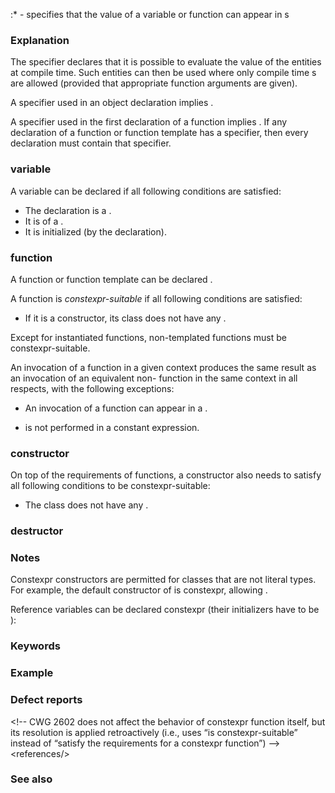 {{title|{{tt|constexpr}} specifier {{mark since c++11}}}}
{{cpp/language/declarations/navbar}}
:*{{ttb|constexpr}} - specifies that the value of a variable{{rev inl|since=c++26|, {{rlp|structured binding}}}} or function can appear in {{rlp|constant expression}}s

===Explanation===
The {{c/core|constexpr}} specifier declares that it is possible to evaluate the value of the entities at compile time. Such entities can then be used where only compile time {{rlp|constant expression}}s are allowed (provided that appropriate function arguments are given).

A {{c/core|constexpr}} specifier used in an object declaration{{rev inl|until=c++14| or non-static member function}} implies {{c/core|const}}.

A {{c/core|constexpr}} specifier used in the first declaration of a function{{rev inl|since=c++17| or {{rlp|static}} data member}} implies {{c/core|inline}}. If any declaration of a function or function template has a {{c/core|constexpr}} specifier, then every declaration must contain that specifier.

{{anchor|constexpr variable}}
==={{c/core|constexpr}} variable===
A variable{{rev inl|since=c++14| or variable template}} can be declared {{c/core|constexpr}} if all following conditions are satisfied:
* The declaration is a {{rlp|definition}}.
* It is of a {{rlpsd|constant expression#Literal type}}.
* It is initialized (by the declaration).
{{rev begin}}
{{rev|until=c++26|
* The {{rlp|expressions#Full-expressions|full-expression}} of its initialization is a {{rlp|constant expression}}.
}}
{{rev|since=c++26|
* It is {{rlp|constant expression#Constant-initialized entities|constant-initializable}}.
}}
{{rev end}}
{{rrev|since=c++20|{{anchor|Constant destruction}}
* It has constant destruction, which means one of the following conditions needs to be satisfied:
:* It is not of class type nor (possibly multi-dimensional) array thereof.
:* It is of a class type with a {{c/core|constexpr}} destructor or (possibly multi-dimensional) array thereof, and for a hypothetical expression {{c|e}} whose only effect is to destroy the object, {{c|e}} would be a {{rlpsd|constant expression#Core constant expression}} if the lifetime of the object and its non-mutable subobjects (but not its mutable subobjects) were considered to start within {{c|e}}.

If a {{c/core|constexpr}} variable is not {{rlp|tu local|translation-unit-local}}, it should not be initialized to refer to a translation-unit-local entity that is usable in constant expressions, nor have a subobject that refers to such an entity. Such initialization is disallowed in a {{rlp|modules|module interface unit}} (outside its {{rlpsd|modules#Private module fragment}}, if any) or a module partition, and is deprecated in any other context.
}}

{{anchor|constexpr function}}
==={{c/core|constexpr}} function===
A function or function template can be declared {{c/core|constexpr}}.

A function is ''constexpr-suitable'' if all following conditions are satisfied:
{{rev begin}}
{{rev|until=c++20|
* It is not a {{rlp|virtual}} function.
}}
{{rev|until=c++23|
* Its return type (if exists) is a {{rlpsd|constant expression#Literal type}}.
* Each of its parameter types is a literal type.
}}
{{rev|since=c++20|
* It is not a {{rlp|coroutines|coroutine}}.
}}
* If it is a constructor{{rev inl|since=c++20| or destructor}}, its class does not have any {{rlp|derived class#Virtual base classes|virtual base class}}.
{{rev end}}
{{rev begin}}
{{rev|until=c++14|
* Its function body is {{c|1== default}}, {{c|1== delete}}, or a compound statement {{rlp|statements#Substatements|enclosing}} only the following:
:* {{rlp|statements#Expression statements|null statements}}
:* {{rlpt|static_assert}} declarations
:* {{rlpt|typedef}} declarations and {{rlp|type alias|alias}} declarations that do not define classes or enumerations
:* {{rlp|namespace#Using-declarations|{{c/core|using}} declarations}}
:* {{rlp|namespace#Using-directives|{{c/core|using}} directives}}
:* exactly one {{rlpt|return}} statement if the function is not a constructor
}}
{{rev|since=c++14|until=c++23|
* Its function body is {{c|1== default}}, {{c|1== delete}}, or{{rev inl|until=c++20| a compound statement that}} does '''not''' {{rlp|statements#Substatements|enclose}} the following:
:* {{rlp|goto}} statements
:* statements with {{rlp|statements#Labeled statements|labels}} other than {{c/core|case}} and {{c/core|default}}
{{rrev|until=c++20|
:* {{rlp|try|{{c/core|try}} blocks}}
:* {{rlp|asm|inline assembly}} declarations
:* definitions of variables for which {{rlp|default initialization|no initialization is performed}}
}}
:* definitions of variables of non-literal types
:* definitions of variables of static or thread {{rlp|storage duration}}
}}
{{rev end}}

Except for instantiated {{c/core|constexpr}} functions, non-templated {{c/core|constexpr}} functions must be constexpr-suitable.

{{rrev|until=c++23|
For a non-constructor {{c/core|constexpr}} function that is neither defaulted nor templated, if no argument values exist such that an invocation of the function could be an evaluated subexpression of a {{rlpsd|constant expression#Core constant expression}}, the program is ill-formed, no diagnostic required.

For a templated {{c/core|constexpr}} function, if no specialization of the function/class template would make the templated function constexpr-suitable when considered as a non-templated function, the program is ill-formed, no diagnostic required.
}}

An invocation of a {{c/core|constexpr}} function in a given context produces the same result as an invocation of an equivalent non-{{c/core|constexpr}} function in the same context in all respects, with the following exceptions:
* An invocation of a {{c/core|constexpr}} function can appear in a {{rlp|constant expression}}.
* {{rlp|copy elision|Copy elision}} is not performed in a constant expression.

{{anchor|constexpr constructor}}
==={{c/core|constexpr}} constructor===
On top of the requirements of {{c/core|constexpr}} functions, a constructor also needs to satisfy all following conditions to be constexpr-suitable:
{{rrev|until=c++23|
*Its function body is {{c|1== delete}} or satisfies the following additional requirements:
{{rrev|until=c++20|
:* If the class is a {{rlp|union}} having variant members, exactly one of them is initialized.
:* If the class is a {{rlp|union#Union-like classes|union-like class}}, but is not a union, for each of its anonymous union members having variant members, exactly one of them is initialized.
:* Every non-variant non-static data member and base class subobject is initialized.
}}
:* If the constructor is a {{rlpsd|constructor#Delegating constructor}}, the target constructor is a {{c/core|constexpr}} constructor.
:* If the constructor is a non-delegating constructor, every constructor selected to initialize non-static data members and base class subobjects is a {{c/core|constexpr}} constructor.
}}
* The class does not have any {{rlp|derived class#Virtual base classes|virtual base class}}.

{{rrev|until=c++23|
For a {{c/core|constexpr}} constructor that is neither defaulted nor templated, if no argument values exist such that an invocation of the function could be an evaluated subexpression of the initialization full-expression of some object subject to {{rlp|constant expression}}, the program is ill-formed, no diagnostic required.
}}

{{anchor|constexpr destructor}}
==={{c/core|constexpr}} destructor===
{{rev begin}}
{{rev|until=c++20|
Destructors cannot be {{c/core|constexpr}}, but a {{rlp|destructor#Trivial destructor|trivial destructor}} can be implicitly called in constant expressions.
}}
{{rev|since=c++20|
On top of the requirements of {{c/core|constexpr}} functions, a destructor also needs to satisfy all following conditions to be constexpr-suitable:
{{rrev|until=c++23|
* For every subobject of class type or (possibly multi-dimensional) array thereof, that class type has a {{c/core|constexpr}} destructor.
}}
* The class does not have any virtual base class.
}}
{{rev end}}

===Notes===
{{rrev|until=c++17|
Because the {{rlpt|noexcept}} operator always returns {{c|true}} for a constant expression, it can be used to check if a particular invocation of a constexpr function takes the constant expression branch:
{{source|1=
constexpr int f(); 
constexpr bool b1 = noexcept(f()); // false, undefined constexpr function
constexpr int f() { return 0; }
constexpr bool b2 = noexcept(f()); // true, f() is a constant expression
}}
}}

{{rrev|since=c++23|
It is possible to write a constexpr function whose invocation can never satisfy the requirements of a core constant expression:

{{source|1=
void f(int&amp; i) // not a constexpr function
{
    i = 0;
}

constexpr void g(int&amp; i) // well-formed since C++23
{
    f(i); // unconditionally calls f, cannot be a constant expression
}
}}
}}

Constexpr constructors are permitted for classes that are not literal types. For example, the default constructor of {{lc|std::shared_ptr}} is constexpr, allowing {{rlp|constant initialization}}.

Reference variables can be declared constexpr (their initializers have to be {{rlp|constant expression#Constant expression|reference constant expressions}}):
{{source|1=
static constexpr int const&amp; x = 42; // constexpr reference to a const int object
                                    // (the object has static storage duration
                                    //  due to life extension by a static reference)
}}

{{rrev|since=c++20|1=
Even though {{c/core|try}} blocks and inline assembly are allowed in constexpr functions, throwing exceptions {{rev inl|since=c++26|that are uncaught}} or executing the assembly is still disallowed in a constant expression.

If a variable has constant destruction, there is no need to generate machine code in order to call destructor for it, even if its destructor is not trivial.

A non-lambda, non-special-member, and non-templated constexpr function cannot implicitly become an immediate function. Users need to explicitly mark it {{c/core|consteval}} to make such an intended function definition well-formed.
}}
{{ftm begin|core=1|std=1|comment=1|sort=1}}
{{ftm|value=200704L|std=C++11|__cpp_constexpr|rowspan="9"|{{c/core|constexpr}}}}
{{ftm|value=201304L|std=C++14|-|[[#relaxed-constexpr|Relaxed {{c/core|constexpr}}]], [[#constexpr-method-is-const|non-{{c/core|const}} {{c/core|constexpr}} methods]]}}
{{ftm|value=201603L|std=C++17|-|[[cpp/language/lambda|Constexpr lambda]]}}
{{ftm|value=201907L|std=C++20|-|Trivial {{rlp|default initialization}} and {{rlp|asm|asm-declaration}} in {{c/core|constexpr}} functions}}
{{ftm|value=202002L|std=C++20|-|Changing the active member of a union in constant evaluation}}
{{ftm|value=202110L|std=C++23|-|Non-[[cpp/named req/LiteralType|literal]] variables, labels, and {{ltt|cpp/language|goto}} statements in constexpr functions}}
{{ftm|value=202207L|std=C++23|-|Relaxing some {{c/core|constexpr}} restrictions}}
{{ftm|value=202211L|std=C++23|-|Permitting {{c/core|static}} {{c/core|constexpr}} variables in {{c/core|constexpr}} functions}}
{{ftm|value=202306L|std=C++26|-|Constexpr cast from {{c/core|void*}}: towards constexpr type-erasure}}
{{ftm|value=201711L|std=C++11)&lt;br&gt;(DR|__cpp_constexpr_in_decltype|Generation of function and variable definitions when [[cpp/language/constant expression#Functions and variables needed for constant evaluation|needed for constant evaluation]]}}
{{ftm|value=201907L|std=C++20|__cpp_constexpr_dynamic_alloc|Operations for dynamic storage duration in {{c/core|constexpr}} functions}}
{{ftm end}}

===Keywords===
{{ltt|cpp/keyword/constexpr}}

===Example===
{{example
|Defines C++11/14 {{c/core|constexpr}} functions that compute factorials; defines a literal type that extends string literals:
|code=
#include &lt;iostream&gt;
#include &lt;stdexcept&gt;

// C++11 constexpr functions use recursion rather than iteration
constexpr int factorial(int n)
{
    return n &lt;= 1 ? 1 : (n * factorial(n - 1));
}

// C++14 constexpr functions may use local variables and loops
#if __cplusplus &gt;= 201402L
constexpr int factorial_cxx14(int n)
{
    int res = 1;
    while (n &gt; 1)
        res *= n--;
    return res;
}
#endif // C++14

// A literal class
class conststr
{
    const char* p;
    std::size_t sz;
public:
    template&lt;std::size_t N&gt;
    constexpr conststr(const char(&amp;a)[N]): p(a), sz(N - 1) {}
    
    // constexpr functions signal errors by throwing exceptions
    // in C++11, they must do so from the conditional operator ?:
    constexpr char operator[](std::size_t n) const
    {
        return n &lt; sz ? p[n] : throw std::out_of_range("");
    }
    
    constexpr std::size_t size() const { return sz; }
};

// C++11 constexpr functions had to put everything in a single return statement
// (C++14 does not have that requirement)
constexpr std::size_t countlower(conststr s, std::size_t n = 0,
                                             std::size_t c = 0)
{
    return n == s.size() ? c :
        'a' &lt;= s[n] &amp;&amp; s[n] &lt;= 'z' ? countlower(s, n + 1, c + 1)
                                   : countlower(s, n + 1, c);
}

// An output function that requires a compile-time constant, for testing
template&lt;int n&gt;
struct constN
{
    constN() { std::cout &lt;&lt; n &lt;&lt; '\n'; }
};

int main()
{
    std::cout &lt;&lt; "4! = ";
    constN&lt;factorial(4)&gt; out1; // computed at compile time
    
    volatile int k = 8; // disallow optimization using volatile
    std::cout &lt;&lt; k &lt;&lt; "! = " &lt;&lt; factorial(k) &lt;&lt; '\n'; // computed at run time
    
    std::cout &lt;&lt; "The number of lowercase letters in \"Hello, world!\" is ";
    constN&lt;countlower("Hello, world!")&gt; out2; // implicitly converted to conststr
    
    constexpr int a[12] = {0, 1, 2, 3, 4, 5, 6, 7, 8};
    constexpr int length_a = sizeof a / sizeof(int); // std::size(a) in C++17,
                                                      // std::ssize(a) in C++20
    std::cout &lt;&lt; "Array of length " &lt;&lt; length_a &lt;&lt; " has elements: ";
    for (int i = 0; i &lt; length_a; ++i)
        std::cout &lt;&lt; a[i] &lt;&lt; ' ';
    std::cout &lt;&lt; '\n';
}
|output=
4! = 24
8! = 40320
The number of lowercase letters in "Hello, world!" is 9
Array of length 12 has elements: 0 1 2 3 4 5 6 7 8 0 0 0
}}

===Defect reports===
{{dr list begin}}
{{dr list item|wg=cwg|dr=1358|std=c++11|before=templated {{c/core|constexpr}} functions also needed&lt;br&gt;to have at least one valid argument value|after=no need}}
{{dr list item|wg=cwg|dr=1359|std=c++11|before={{c/core|constexpr}} union constructors&lt;br&gt;must initialize all data members|after=initializes exactly one data&lt;br&gt;member for non-empty unions}}
{{dr list item|wg=cwg|dr=1366|std=c++11|before=classes with {{c/core|constexpr}} constructors whose function bodies&lt;br&gt;are {{c|1== default}} or {{c|1== delete}} could have virtual base classes|after=such classes can neither&lt;br&gt;have virtual base classes}}
{{dr list item|wg=cwg|dr=1595|std=c++11|before={{c/core|constexpr}} delegating constructors required&lt;br&gt;all involved constructors to be {{c/core|constexpr}}|after=only requires the target&lt;br&gt;constructor to be {{c/core|constexpr}}}}
{{dr list item|wg=cwg|dr=1712|std=C++14|before=a {{c/core|constexpr}} variable template was required to have&lt;br&gt;all its declarations contain the {{c/core|constexpr}} specifier&lt;ref&gt;It is redundant because there cannot be more than one declaration of a variable template with the {{c/core|constexpr}} specifier.&lt;/ref&gt;|after=not required anymore}}
{{dr list item|wg=cwg|dr=1911|std=c++11|before={{c/core|constexpr}} constructors for non-literal types were not allowed|after=allowed in constant initialization}}
{{dr list item|wg=cwg|dr=2004|std=c++11|before=copy/move of a union with a mutable member&lt;br&gt;was allowed in a constant expression|after=mutable variants disqualify&lt;br&gt;implicit copy/move}}
{{dr list item|wg=cwg|dr=2022|std=C++98|before=whether equivalent {{c/core|constexpr}} and non-{{c/core|constexpr}}&lt;br&gt;function produce equal result might depend&lt;br&gt;on whether copy elision is performed|after=assume that copy elision is always&lt;br&gt;performed in constant expressions}}
{{dr list item|wg=cwg|dr=2163|std=c++14|before=labels were allowed in {{c/core|constexpr}} functions&lt;br&gt;even though {{c/core|goto}} statements are prohibited|after=labels also prohibited}}
{{dr list item|wg=cwg|dr=2268|std=c++11|before=copy/move of a union with a mutable member was&lt;br&gt;prohibited by the resolution of {{cwg|2004}}|after=allowed if the object is created&lt;br&gt;within the constant expression}}
{{dr list item|wg=cwg|dr=2278|std=C++98|before=the resolution of {{cwg|2022}} was not implementable|after=assume that copy elision is never&lt;br&gt;performed in constant expressions}}
{{dr list item|wg=cwg|dr=2531|std=c++11|before=a non-inline variable became inline&lt;br&gt;if it is redeclared with {{c/core|constexpr}}|after=the variable does&lt;br&gt;not become inline}}
&lt;!-- CWG 2602 does not affect the behavior of constexpr function itself, but its resolution is applied retroactively (i.e., uses “is constexpr-suitable” instead of “satisfy the requirements for a constexpr function”) --&gt;
{{dr list end}}
&lt;references/&gt;

===See also===
{{dsc begin}}
{{dsc|{{rlp|constant expression}}|defines an {{rlp|expressions|expression}} that can be evaluated at compile time}}
{{dsc inc|cpp/language/dsc consteval}}
{{dsc inc|cpp/language/dsc constinit}}
{{dsc see c|c/language/constexpr}}
{{dsc end}}

{{langlinks|de|es|fr|it|ja|pt|ru|zh}}
